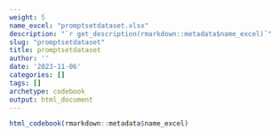 ```yaml
---
weight: 5
name_excel: "promptsetdataset.xlsx"
description: "`r get_description(rmarkdown::metadata$name_excel)`"
slug: "promptsetdataset"
title: promptsetdataset
author: ''
date: '2023-11-06'
categories: []
tags: []
archetype: codebook
output: html_document
---
```


```r
html_codebook(rmarkdown::metadata$name_excel)
```
